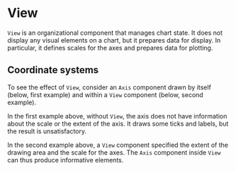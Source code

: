 
# View

<Meta title="Core/Components/Views/View" />

`View` is an organizational component that manages chart state. It does not display any visual elements on a chart, but it prepares data for display. In particular, it defines scales for the axes and prepares data for plotting.

<ArgsTable of={View} />

## Coordinate systems

To see the effect of `View`, consider an `Axis` component drawn by itself (below, first example) and within a `View` component (below, second example).

<Canvas>
    <Story name="without view">
        <Chart
            size={[400, 300]}
            padding={[40, 40, 40, 40]}
            style={{ margin: '0.5em', border: 'solid 1px #aa3333', display: 'inline-block' }}
        >
            <Surface variant={'inner'} />
            <Axis variant={'bottom'} />
        </Chart>
    </Story>
    <Story name="with view">
        <Chart
            size={[400, 300]}
            padding={[40, 40, 40, 40]}
            style={{ margin: '0.5em', border: 'solid 1px #aa3333', display: 'inline-block' }}
        >
            <Surface variant={'inner'} />
            <View>
                <Axis variant={'bottom'} />
            </View>
        </Chart>
    </Story>
</Canvas>

In the first example above, without `View`, the axis does not have information about the scale or the extent of the axis. It draws some ticks and labels, but the result is unsatisfactory.

In the second example above, a `View` component specified the extent of the drawing area and the scale for the axes. The `Axis` component inside `View` can thus produce informative elements.
